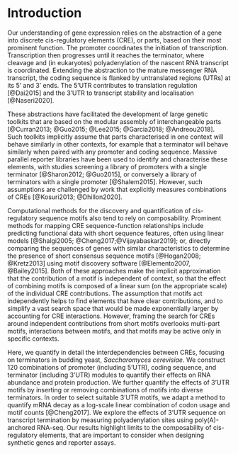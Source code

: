 # Introduction

Our understanding of gene expression relies on the abstraction of a gene into discrete cis-regulatory elements (CRE), or parts, based on their most prominent function.
The promoter coordinates the initiation of transcription.
Transcription then progresses until it reaches the terminator, where cleavage and (in eukaryotes) polyadenylation of the nascent RNA transcript is coordinated.
Extending the abstraction to the mature messenger RNA transcript, the coding sequence is flanked by untranslated regions (UTRs) at its 5' and  3' ends.
The 5’UTR contributes to translation regulation [@Dai2015] and the 3’UTR to transcript stability and localisation [@Naseri2020].

These abstractions have facilitated the development of large genetic toolkits that are based on the modular assembly of interchangeable parts [@Curran2013; @Guo2015; @Lee2015; @Garcia2018; @Andreou2018].
Such toolkits implicitly assume that parts characterised in one context will behave similarly in other contexts, for example that a terminator will behave similarly when paired with any promoter and coding sequence.
Massive parallel reporter libraries have been used to identify and characterise these elements, with studies screening a library of promoters with a single terminator [@Sharon2012; @Guo2015], or conversely a library of terminators with a single promoter [@Shalem2015].
However, such assumptions are challenged by work that explicitly measures combinations of CREs [@Kosuri2013; @Dhillon2020].  

Computational methods for the discovery and quantification of cis-regulatory sequence motifs also tend to rely on composability.
Prominent methods for mapping CRE sequence-function relationships include predicting functional data with short sequence features, often using linear models [@Shalgi2005; @Cheng2017;@Vijayabaskar2019]; or, directly comparing the sequences of genes with similar characteristics to determine the presence of short consensus sequence motifs [@Hogan2008; @Kretz2013] using motif discovery software [@Elemento2007, @Bailey2015].
Both of these approaches make the implicit approximation that the contribution of a motif is independent of context, so that the effect of combining motifs is composed of a linear sum (on the appropriate scale) of the individual CRE contributions. 
The assumption that motifs act independently helps to find elements that have clear contributions, and to simplify a vast search space that would be made exponentially larger by accounting for CRE interactions. 
However, framing the search for CREs around independent contributions from short motifs overlooks multi-part motifs, interactions between motifs, and that motifs may be active only in specific contexts.
\enlargethispage{-65.1pt}

Here, we quantify in detail the interdependencies between CREs, focusing on terminators in budding yeast, *Saccharomyces cerevisiae*.
We construct 120 combinations of promoter (including 5’UTR), coding sequence, and terminator (including 3’UTR) modules to quantify their effects on RNA abundance and protein production.
We further quantify the effects of 3'UTR motifs by inserting or removing combinations of motifs into diverse terminators. 
In order to select suitable 3’UTR motifs, we adapt a method to quantify mRNA decay as a log-scale linear combination of codon usage and motif counts [@Cheng2017].
We explore the effects of 3’UTR sequence on transcript termination by measuring polyadenylation sites using poly(A)-anchored RNA-seq.
Our results highlight limits to the composability of cis-regulatory elements, that are important to consider when designing synthetic genes and reporter assays.
